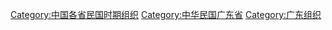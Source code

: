 [[Category:中国各省民国时期组织|Category:中国各省民国时期组织]]
[[Category:中华民国广东省|Category:中华民国广东省]]
[[Category:广东组织|Category:广东组织]]
